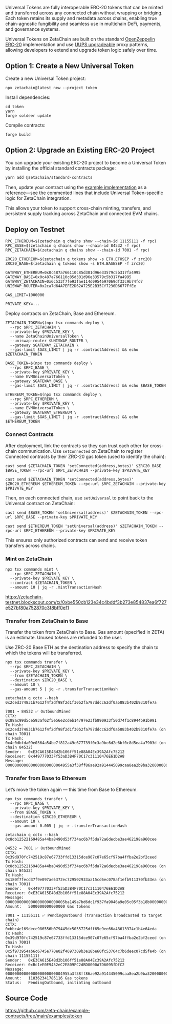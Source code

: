 Universal Tokens are fully interoperable ERC-20 tokens that can be minted and
transferred across any connected chain without wrapping or bridging. Each token
retains its supply and metadata across chains, enabling true chain-agnostic
fungibility and seamless use in multichain DeFi, payments, and governance
systems.

Universal Tokens on ZetaChain are built on the standard [OpenZeppelin
ERC-20](https://docs.openzeppelin.com/contracts/5.x/api/token/erc20)
implementation and use [UUPS
upgradeable](https://docs.openzeppelin.com/contracts/5.x/api/proxy#UUPSUpgradeable)
proxy patterns, allowing developers to extend and upgrade token logic safely
over time.

## Option 1: Create a New Universal Token

Create a new Universal Token project:

```
npx zetachain@latest new --project token
```

Install dependencies:

```
cd token
yarn
forge soldeer update
```

Compile contracts:

```
forge build
```

## Option 2: Upgrade an Existing ERC-20 Project

You can upgrade your existing ERC-20 project to become a Universal Token by
installing the official standard contracts package:

```bash
yarn add @zetachain/standard-contracts
```

Then, update your contract using the [example
implementation](https://github.com/zeta-chain/example-contracts/tree/main/examples/token/contracts)
as a reference—see the commented lines that include Universal Token-specific
logic for ZetaChain integration.

This allows your token to support cross-chain minting, transfers, and persistent
supply tracking across ZetaChain and connected EVM chains.

## Deploy on Testnet

```
RPC_ETHEREUM=$(zetachain q chains show --chain-id 11155111 -f rpc)
RPC_BASE=$(zetachain q chains show --chain-id 84532 -f rpc)
RPC_ZETACHAIN=$(zetachain q chains show --chain-id 7001 -f rpc)

ZRC20_ETHEREUM=$(zetachain q tokens show -s ETH.ETHSEP -f zrc20)
ZRC20_BASE=$(zetachain q tokens show -s ETH.BASESEP	-f zrc20)

GATEWAY_ETHEREUM=0x0c487a766110c85d301d96e33579c5b317fa4995
GATEWAY_BASE=0x0c487a766110c85d301d96e33579c5b317fa4995
GATEWAY_ZETACHAIN=0x6c533f7fe93fae114d0954697069df33c9b74fd7
UNISWAP_ROUTER=0x2ca7d64A7EFE2D62A725E2B35Cf7230D6677FfEe

GAS_LIMIT=1000000
```

```
PRIVATE_KEY=...
```

Deploy contracts on ZetaChain, Base and Ethereum.

```
ZETACHAIN_TOKEN=$(npx tsx commands deploy \
  --rpc $RPC_ZETACHAIN \
  --private-key $PRIVATE_KEY \
  --name ZetaChainUniversalToken \
  --uniswap-router $UNISWAP_ROUTER \
  --gateway $GATEWAY_ZETACHAIN \
  --gas-limit $GAS_LIMIT | jq -r .contractAddress) && echo $ZETACHAIN_TOKEN
```

```
BASE_TOKEN=$(npx tsx commands deploy \
  --rpc $RPC_BASE \
  --private-key $PRIVATE_KEY \
  --name EVMUniversalToken \
  --gateway $GATEWAY_BASE \
  --gas-limit $GAS_LIMIT | jq -r .contractAddress) && echo $BASE_TOKEN
```

```
ETHEREUM_TOKEN=$(npx tsx commands deploy \
  --rpc $RPC_ETHEREUM \
  --private-key $PRIVATE_KEY \
  --name EVMUniversalToken \
  --gateway $GATEWAY_ETHEREUM \
  --gas-limit $GAS_LIMIT | jq -r .contractAddress) && echo $ETHEREUM_TOKEN
```

### Connect Contracts

After deployment, link the contracts so they can trust each other for
cross-chain communication. Use `setConnected` on ZetaChain to register Connected
contracts by their ZRC-20 gas token (used to identify the chain):

```
cast send $ZETACHAIN_TOKEN 'setConnected(address,bytes)' $ZRC20_BASE $BASE_TOKEN --rpc-url $RPC_ZETACHAIN --private-key $PRIVATE_KEY
```

```
cast send $ZETACHAIN_TOKEN 'setConnected(address,bytes)' $ZRC20_ETHEREUM $ETHEREUM_TOKEN --rpc-url $RPC_ZETACHAIN --private-key $PRIVATE_KEY
```

Then, on each connected chain, use `setUniversal` to point back to the Universal
contract on ZetaChain:

```
cast send $BASE_TOKEN 'setUniversal(address)' $ZETACHAIN_TOKEN --rpc-url $RPC_BASE --private-key $PRIVATE_KEY
```

```
cast send $ETHEREUM_TOKEN 'setUniversal(address)' $ZETACHAIN_TOKEN --rpc-url $RPC_ETHEREUM --private-key $PRIVATE_KEY
```

This ensures only authorized contracts can send and receive token transfers
across chains.

### Mint on ZetaChain

```
npx tsx commands mint \
  --rpc $RPC_ZETACHAIN \
  --private-key $PRIVATE_KEY \
  --contract $ZETACHAIN_TOKEN \
  --amount 10 | jq -r .mintTransactionHash
```

https://zetachain-testnet.blockscout.com/tx/0xbe550cb123e34c4bddf3b273e854837ea6f727e527bf80a752870c3f8bff0ef1

### Transfer from ZetaChain to Base

Transfer the token from ZetaChain to Base. Gas amount (specified in ZETA) is an
estimate. Unused tokens are refunded to the user.

Use ZRC-20 Base ETH as the destination address to specify the chain to which the
tokens will be transferred.

```
npx tsx commands transfer \
  --rpc $RPC_ZETACHAIN \
  --private-key $PRIVATE_KEY \
  --from $ZETACHAIN_TOKEN \
  --destination $ZRC20_BASE \
  --amount 10 \
  --gas-amount 5 | jq -r .transferTransactionHash
```

```
zetachain q cctx --hash 0x2ced374831b7612f4f2df98f2d1f30b2fa797ddcc62df0a5883b402b9310fe7a
```

```
7001 → 84532 ✅ OutboundMined
CCTX:     0x88ac99d5ce593af62f5e56e2cdeb14797e23fb890933f50d74f1c8944b91b991
Tx Hash:  0x2ced374831b7612f4f2df98f2d1f30b2fa797ddcc62df0a5883b402b9310fe7a (on chain 7001)
Tx Hash:  0x4c0dbfda09e0364a54be7f812a49c677739f0c3a9bc6d2e6bf0c8d5ea4a7903d (on chain 84532)
Sender:   0xE3CA615E4Bd2b106ff51e88A04Ec39A2Afc75212
Receiver: 0x449777033Ff53aD3B4F70C17c31110476E61D2A8
Message:  0000000000000000000000004955a3f38ff86ae92a914445099caa8ea2b9ba32000000000000000000000000000000000000000000000000000000000000000a00000000000000000000000000000000000000000000000000000000000000000000000000000000000000004955a3f38ff86ae92a914445099caa8ea2b9ba3200000000000000000000000000000000000000000000000000000000000000a00000000000000000000000000000000000000000000000000000000000000000
```

### Transfer from Base to Ethereum

Let’s move the token again — this time from Base to Ethereum.

```
npx tsx commands transfer \
  --rpc $RPC_BASE \
  --private-key $PRIVATE_KEY \
  --from $BASE_TOKEN \
  --destination $ZRC20_ETHEREUM \
  --amount 10 \
  --gas-amount 0.005 | jq -r .transferTransactionHash
```

```
zetachain q cctx --hash 0x8db12522169485a44ba8490d53f734ac6b7f5da72a6decbe3ae462198a960cee
```

```
84532 → 7001 ✅ OutboundMined
CCTX:     0x39d970fc742519c87e67733ffd13315dce907c07e65cf97ba4ffba2e2bf2ceed
Tx Hash:  0x8db12522169485a44ba8490d53f734ac6b7f5da72a6decbe3ae462198a960cee (on chain 84532)
Tx Hash:  0x180f7fecd37f9e097ae5372ec729502933aa15cd6ec078af1efb911370fb33ea (on chain 7001)
Sender:   0x449777033Ff53aD3B4F70C17c31110476E61D2A8
Receiver: 0xE3CA615E4Bd2b106ff51e88A04Ec39A2Afc75212
Message:  00000000000000000000000005ba149a7bd6dc1f937fa9046a9e05c05f3b18b00000000000000000000000004955a3f38ff86ae92a914445099caa8ea2b9ba32000000000000000000000000000000000000000000000000000000000000000a0000000000000000000000004955a3f38ff86ae92a914445099caa8ea2b9ba3200000000000000000000000000000000000000000000000000000000000000a00000000000000000000000000000000000000000000000000000000000000000
Amount:   5000000000000000 Gas tokens

7001 → 11155111 ✅ PendingOutbound (transaction broadcasted to target chain)
CCTX:     0xbbc4e169decc986556b079445dc5055725dff65e9ee66a48613374c1b4e64eda
Tx Hash:  0x39d970fc742519c87e67733ffd13315dce907c07e65cf97ba4ffba2e2bf2ceed (on chain 7001)
Tx Hash:  0x5f973954ab6c6745e770e02f4697309b3e18be60fc53764c7b6deec07cd5fe4b (on chain 11155111)
Sender:   0xE3CA615E4Bd2b106ff51e88A04Ec39A2Afc75212
Receiver: 0xBc1eE0E9452eC2E809FC2dBD0000A7D6095fDfC2
Message:  0000000000000000000000004955a3f38ff86ae92a914445099caa8ea2b9ba32000000000000000000000000000000000000000000000000000000000000000a00000000000000000000000000000000000000000000000000006ba661563e1c0000000000000000000000004955a3f38ff86ae92a914445099caa8ea2b9ba3200000000000000000000000000000000000000000000000000000000000000a00000000000000000000000000000000000000000000000000000000000000000
Amount:   118362341785116 Gas tokens
Status:   PendingOutbound, initiating outbound
```

## Source Code

https://github.com/zeta-chain/example-contracts/tree/main/examples/token
